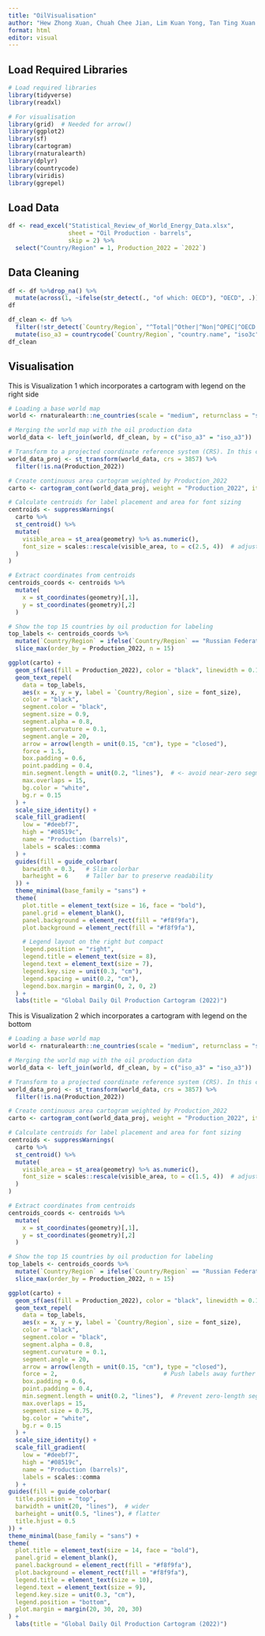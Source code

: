 ---
title: "OilVisualisation"
author: "Hew Zhong Xuan, Chuah Chee Jian, Lim Kuan Yong, Tan Ting Xuan Daryl, Kua Dong Han, Chek Yu Ting Amanda"
format: html
editor: visual
---

## Load Required Libraries

```{r}
# Load required libraries
library(tidyverse)
library(readxl)

# For visualisation
library(grid)  # Needed for arrow()
library(ggplot2)
library(sf)
library(cartogram)
library(rnaturalearth)
library(dplyr)
library(countrycode)
library(viridis)
library(ggrepel)
```

## Load Data

```{r}
df <- read_excel("Statistical_Review_of_World_Energy_Data.xlsx", 
                 sheet = "Oil Production - barrels",
                 skip = 2) %>%
  select("Country/Region" = 1, Production_2022 = `2022`)
```

## Data Cleaning

```{r}
df <- df %>%drop_na() %>%
  mutate(across(1, ~ifelse(str_detect(., "of which: OECD"), "OECD", .)))
df
```

```{r}
df_clean <- df %>%
  filter(!str_detect(`Country/Region`, "^Total|^Other|^Non|^OPEC|^OECD|European Union|World|USSR")) %>%
  mutate(iso_a3 = countrycode(`Country/Region`, "country.name", "iso3c"))
df_clean
```

## Visualisation

This is Visualization 1 which incorporates a cartogram with legend on the right side

```{r}
# Loading a base world map
world <- rnaturalearth::ne_countries(scale = "medium", returnclass = "sf")

# Merging the world map with the oil production data
world_data <- left_join(world, df_clean, by = c("iso_a3" = "iso_a3"))

# Transform to a projected coordinate reference system (CRS). In this case, we use the Mercator projection.
world_data_proj <- st_transform(world_data, crs = 3857) %>% 
  filter(!is.na(Production_2022))

# Create continuous area cartogram weighted by Production_2022
carto <- cartogram_cont(world_data_proj, weight = "Production_2022", itermax = 2)

# Calculate centroids for label placement and area for font sizing
centroids <- suppressWarnings(
  carto %>%
  st_centroid() %>%
  mutate(
    visible_area = st_area(geometry) %>% as.numeric(),
    font_size = scales::rescale(visible_area, to = c(2.5, 4))  # adjust scale as needed
  )
)

# Extract coordinates from centroids 
centroids_coords <- centroids %>%
  mutate(
    x = st_coordinates(geometry)[,1],
    y = st_coordinates(geometry)[,2]
  )

# Show the top 15 countries by oil production for labeling
top_labels <- centroids_coords %>%
  mutate(`Country/Region` = ifelse(`Country/Region` == "Russian Federation", "Russia", `Country/Region`)) %>% 
  slice_max(order_by = Production_2022, n = 15)

ggplot(carto) +
  geom_sf(aes(fill = Production_2022), color = "black", linewidth = 0.1) +
  geom_text_repel(
    data = top_labels,
    aes(x = x, y = y, label = `Country/Region`, size = font_size),
    color = "black",
    segment.color = "black",
    segment.size = 0.9,
    segment.alpha = 0.8,
    segment.curvature = 0.1,
    segment.angle = 20,     
    arrow = arrow(length = unit(0.15, "cm"), type = "closed"),
    force = 1.5,
    box.padding = 0.6,
    point.padding = 0.4,
    min.segment.length = unit(0.2, "lines"),  # <- avoid near-zero segments
    max.overlaps = 15,
    bg.color = "white", 
    bg.r = 0.15
  ) +
  scale_size_identity() +
  scale_fill_gradient(
    low = "#deebf7", 
    high = "#08519c",
    name = "Production (barrels)",
    labels = scales::comma
  ) +
  guides(fill = guide_colorbar(
    barwidth = 0.3,   # Slim colorbar
    barheight = 6     # Taller bar to preserve readability
  )) +
  theme_minimal(base_family = "sans") +
  theme(
    plot.title = element_text(size = 16, face = "bold"),
    panel.grid = element_blank(),
    panel.background = element_rect(fill = "#f8f9fa"),
    plot.background = element_rect(fill = "#f8f9fa"),

    # Legend layout on the right but compact
    legend.position = "right",
    legend.title = element_text(size = 8),
    legend.text = element_text(size = 7),
    legend.key.size = unit(0.3, "cm"),
    legend.spacing = unit(0.2, "cm"),
    legend.box.margin = margin(0, 2, 0, 2)
  ) +
  labs(title = "Global Daily Oil Production Cartogram (2022)")
```

This is Visualization 2 which incorporates a cartogram with legend on the bottom

```{r}
# Loading a base world map
world <- rnaturalearth::ne_countries(scale = "medium", returnclass = "sf")

# Merging the world map with the oil production data
world_data <- left_join(world, df_clean, by = c("iso_a3" = "iso_a3"))

# Transform to a projected coordinate reference system (CRS). In this case, we use the Mercator projection.
world_data_proj <- st_transform(world_data, crs = 3857) %>% 
  filter(!is.na(Production_2022))

# Create continuous area cartogram weighted by Production_2022
carto <- cartogram_cont(world_data_proj, weight = "Production_2022", itermax = 5)

# Calculate centroids for label placement and area for font sizing
centroids <- suppressWarnings(
  carto %>%
  st_centroid() %>%
  mutate(
    visible_area = st_area(geometry) %>% as.numeric(),
    font_size = scales::rescale(visible_area, to = c(1.5, 4))  # adjust scale as needed
  )
)

# Extract coordinates from centroids 
centroids_coords <- centroids %>%
  mutate(
    x = st_coordinates(geometry)[,1],
    y = st_coordinates(geometry)[,2]
  )

# Show the top 15 countries by oil production for labeling
top_labels <- centroids_coords %>%
  mutate(`Country/Region` = ifelse(`Country/Region` == "Russian Federation", "Russia", `Country/Region`)) %>% 
  slice_max(order_by = Production_2022, n = 15)

ggplot(carto) +
  geom_sf(aes(fill = Production_2022), color = "black", linewidth = 0.1) +
  geom_text_repel(
    data = top_labels,
    aes(x = x, y = y, label = `Country/Region`, size = font_size),
    color = "black",
    segment.color = "black",
    segment.alpha = 0.8,
    segment.curvature = 0.1,
    segment.angle = 20,
    arrow = arrow(length = unit(0.15, "cm"), type = "closed"),
    force = 2,                              # Push labels away further
    box.padding = 0.6,
    point.padding = 0.4,
    min.segment.length = unit(0.2, "lines"),  # Prevent zero-length segments
    max.overlaps = 15,
    segment.size = 0.75,
    bg.color = "white", 
    bg.r = 0.15
  ) +
  scale_size_identity() +
  scale_fill_gradient(
    low = "#deebf7", 
    high = "#08519c",
    name = "Production (barrels)",
    labels = scales::comma
  ) +
guides(fill = guide_colorbar(
  title.position = "top",
  barwidth = unit(20, "lines"),  # wider
  barheight = unit(0.5, "lines"), # flatter
  title.hjust = 0.5
)) +
theme_minimal(base_family = "sans") +
theme(
  plot.title = element_text(size = 14, face = "bold"),
  panel.grid = element_blank(),
  panel.background = element_rect(fill = "#f8f9fa"),
  plot.background = element_rect(fill = "#f8f9fa"),
  legend.title = element_text(size = 10),
  legend.text = element_text(size = 9),
  legend.key.size = unit(0.3, "cm"),
  legend.position = "bottom",
  plot.margin = margin(20, 30, 20, 30)
) +
  labs(title = "Global Daily Oil Production Cartogram (2022)")
```
